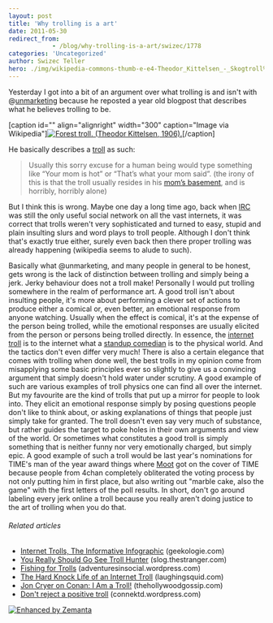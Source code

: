 ```yaml
---
layout: post
title: 'Why trolling is a art'
date: 2011-05-30
redirect_from: 
            - /blog/why-trolling-is-a-art/swizec/1778
categories: 'Uncategorized'
author: Swizec Teller
hero: ./img/wikipedia-commons-thumb-e-e4-Theodor_Kittelsen_-_Skogtroll%2C_1906_%28Forest_Troll%29.jpg-300px-Theodor_Kittelsen_-_Skogtroll%2C_1906_%28Forest_Troll%29.jpg
---
```

Yesterday I got into a bit of an argument over what trolling is and isn't with @[unmarketing](http://twitter.com/unmarketing "@unmarketing") because he reposted a year old blogpost that describes what he believes trolling to be.

\[caption id="" align="alignright" width="300" caption="Image via Wikipedia"][![Forest troll. (Theodor Kittelsen, 1906).](./img/wikipedia-commons-thumb-e-e4-Theodor_Kittelsen_-_Skogtroll%2C_1906_%28Forest_Troll%29.jpg-300px-Theodor_Kittelsen_-_Skogtroll%2C_1906_%28Forest_Troll%29.jpg "Forest troll. (Theodor Kittelsen, 1906).")](http://commons.wikipedia.org/wiki/File:Theodor_Kittelsen_-_Skogtroll%2C_1906_%28Forest_Troll%29.jpg)\[/caption]

He basically describes a [troll](http://en.wikipedia.org/wiki/Troll_%28Warhammer%29 "Troll (Warhammer)") as such:

> Usually this sorry excuse for a human being would type something like “Your mom is hot” or “That’s what your mom said”. (the irony of this is that the troll usually resides in his [mom’s basement](http://1.bp.blogspot.com/_txnr5mob49s/R9oC8MV4iCI/AAAAAAAAAIQ/W8qkDILVxhA/s400/nerd2.JPG), and is horribly, horribly alone)

But I think this is wrong. Maybe one day a long time ago, back when [IRC](http://en.wikipedia.org/wiki/Internet_Relay_Chat "Internet Relay Chat") was still the only useful social network on all the vast internets, it was correct that trolls weren't very sophisticated and turned to easy, stupid and plain insulting slurs and word plays to troll people. Although I don't think that's exactly true either, surely even back then there proper trolling was already happening (wikipedia seems to alude to such).

<!--more-->

Basically what @unmarketing, and many people in general to be honest, gets wrong is the lack of distinction between trolling and simply being a jerk. Jerky behaviour does not a troll make! Personally I would put trolling somewhere in the realm of performance art. A good troll isn't about insulting people, it's more about performing a clever set of actions to produce either a comical or, even better, an emotional response from anyone watching. Usually when the effect is comical, it's at the expense of the person being trolled, while the emotional responses are usually elicited from the person or persons being trolled directly. In essence, the [internet troll](http://en.wikipedia.org/wiki/Troll_%28Internet%29 "Troll (Internet)") is to the internet what a [standup comedian](http://en.wikipedia.org/wiki/Stand-up_comedy "Stand-up comedy") is to the physical world. And the tactics don't even differ very much! There is also a certain elegance that comes with trolling when done well, the best trolls in my opinion come from misapplying some basic principles ever so slightly to give us a convincing argument that simply doesn't hold water under scrutiny. A good example of such are various examples of troll physics one can find all over the internet. But my favourite are the kind of trolls that put up a mirror for people to look into. They elicit an emotional response simply by posing questions people don't like to think about, or asking explanations of things that people just simply take for granted. The troll doesn't even say very much of substance, but rather guides the target to poke holes in their own arguments and view of the world. Or sometimes what constitutes a good troll is simply something that is neither funny nor very emotionally charged, but simply epic. A good example of such a troll would be last year's nominations for TIME's man of the year award things where [Moot](http://en.wikipedia.org/wiki/4chan "4chan") got on the cover of TIME because people from 4chan completely obliterated the voting process by not only putting him in first place, but also writing out "marble cake, also the game" with the first letters of the poll results. In short, don't go around labeling every jerk online a troll because you really aren't doing justice to the art of trolling when you do that.

###### Related articles

- [Internet Trolls, The Informative Infographic](http://www.geekologie.com/2011/05/they-uh-dont-live-under-bridges-internet.php) (geekologie.com)
- [You Really Should Go See Troll Hunter](http://slog.thestranger.com/slog/archives/2011/05/21/you-really-should-go-see-troll-hunter) (slog.thestranger.com)
- [Fishing for Trolls](http://adventuresinsocial.wordpress.com/2011/03/12/fishing-for-trolls/) (adventuresinsocial.wordpress.com)
- [The Hard Knock Life of an Internet Troll](http://laughingsquid.com/the-hard-knock-life-of-an-internet-troll/) (laughingsquid.com)
- [Jon Cryer on Conan: I Am a Troll!](http://www.thehollywoodgossip.com/2011/03/jon-cryer-on-conan-i-am-a-troll/) (thehollywoodgossip.com)
- [Don't reject a positive troll](http://connektd.wordpress.com/2011/03/18/positive-troll/) (connektd.wordpress.com)

[![Enhanced by Zemanta](http://img.zemanta.com/zemified_e.png?x-id=3c80f2dd-fde1-4652-b55b-7d147f2dc7ca)](http://www.zemanta.com/ "Enhanced by Zemanta")